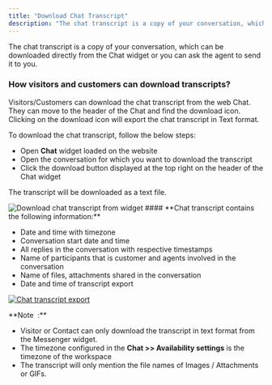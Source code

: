 ```yaml
---
title: "Download Chat Transcript"
description: "The chat transcript is a copy of your conversation, which can be downloaded directly from the Chat widget or you can ask the agent to send it to you...."
---
```


The chat transcript is a copy of your conversation, which can be downloaded directly from the Chat widget or you can ask the agent to send it to you.

### How visitors and customers can download transcripts?

Visitors/Customers can download the chat transcript from the web Chat. They can move to the header of the Chat and find the download icon. Clicking on the download icon will export the chat transcript in Text format.

  
To download the chat transcript, follow the below steps:

*   Open **Chat** widget loaded on the website
*   Open the conversation for which you want to download the transcript
*   Click the download button displayed at the top right on the header of the Chat widget

The transcript will be downloaded as a text file.

<img src="images/022-download-chat-transcript-from-widget-50803489927961.png" alt="Download chat transcript from widget" />
#### **Chat transcript contains the following information:**

*   Date and time with timezone
*   Conversation start date and time
*   All replies in the conversation with respective timestamps
*   Name of participants that is customer and agents involved in the conversation
*   Name of files, attachments shared in the conversation
*   Date and time of transcript export

[<img src="images/023-chat-transcript-export-31810826571161.png" alt="Chat transcript export" />](https://support.salesmate.io/hc/article_attachments/31810523747993)

<Note>
**Note  :**

*   Visitor or Contact can only download the transcript in text format from the Messenger widget.
*   The timezone configured in the **Chat >> Availability settings** is the timezone of the workspace
*   The transcript will only mention the file names of Images / Attachments or GIFs.


</Note>